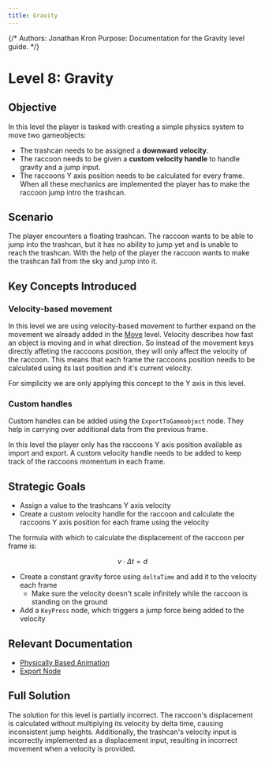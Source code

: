 ```yaml
---
title: Gravity
---
```


{/*
Authors: Jonathan Kron
Purpose: Documentation for the Gravity level guide.
*/}

# Level 8: Gravity

## Objective

In this level the player is tasked with creating a simple physics system to move two gameobjects:

- The trashcan needs to be assigned a **downward velocity**.
- The raccoon needs to be given a **custom velocity handle** to handle gravity and a jump input.
- The raccoons Y axis position needs to be calculated for every frame.
  When all these mechanics are implemented the player has to make the raccoon jump intro the trashcan.

## Scenario

The player encounters a floating trashcan.
The raccoon wants to be able to jump into the trashcan, but it has no ability to jump yet and is unable to reach the trashcan.
With the help of the player the raccoon wants to make the trashcan fall from the sky and jump into it.

## Key Concepts Introduced

### Velocity-based movement

In this level we are using velocity-based movement to further expand on the movement we already added in the [Move](/docs/level-guides/move) level.
Velocity describes how fast an object is moving and in what direction.
So instead of the movement keys directly affeting the raccoons position, they will only affect the velocity of the raccoon.
This means that each frame the raccoons position needs to be calculated using its last position and it's current velocity.

For simplicity we are only applying this concept to the Y axis in this level.

### Custom handles

Custom handles can be added using the `ExportToGameobject` node. They help in carrying over additional data from the previous frame.

In this level the player only has the raccoons Y axis position available as import and export.
A custom velocity handle needs to be added to keep track of the raccoons momentum in each frame.

## Strategic Goals

- Assign a value to the trashcans Y axis velocity
- Create a custom velocity handle for the raccoon and calculate the raccoons Y axis position for each frame using the velocity

The formula with which to calculate the displacement of the raccoon per frame is:

$$
v \cdot \Delta t = d
$$

- Create a constant gravity force using `deltaTime` and add it to the velocity each frame
  - Make sure the velocity doesn't scale infinitely while the raccoon is standing on the ground
- Add a `KeyPress` node, which triggers a jump force being added to the velocity

## Relevant Documentation

- [Physically Based Animation](/docs/physically-based-animation/dynamics-of-a-point-mass)
- [Export Node](/docs/nodes/export)

## Full Solution

The solution for this level is partially incorrect. The raccoon's displacement is calculated without multiplying its velocity by delta time, causing inconsistent jump heights. Additionally, the trashcan's velocity input is incorrectly implemented as a displacement input, resulting in incorrect movement when a velocity is provided.
